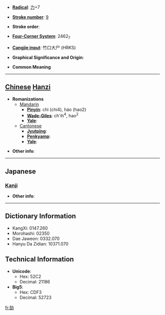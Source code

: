 * '''[[Wiktionary:Chinese radical index| Radical]]''': [[Wiktionary:Chinese radical index 力|力]]+7

* '''[[Wiktionary:Chinese total strokes index|Stroke number]]''': [[Wiktionary:Chinese total strokes index 9|9]]

* '''Stroke order''': 

* '''[[Wiktionary:Chinese four corner index|Four-Corner System]]''': 2462<sub>7</sub>

* '''[[Wiktionary:Chinese Cangjie index|Cangjie input]]''': 竹口大尸 (HRKS)

* '''Graphical Significance and Origin''': 

* '''Common Meaning'''

----

== [[Chinese]] [[Hanzi]] ==

* '''Romanizations'''
** [[Mandarin]]
*** '''[[Pinyin]]''': chì (chi4), háo (hao2)
*** '''[[Wade-Giles]]''': ch'ih<sup>4</sup>, hao<sup>2</sup>
*** '''[[Yale]]''': 
**[[Cantonese]]
***'''[[Jyutping]]''':
***'''[[Penkyamp]]''': 
***'''[[Yale]]''': 

* '''Other info''': 

----

==Japanese==
===[[Kanji]]===
{{kanji|on readings=[[こう]] (kō), [[ごう]] (gō)
|kun readings=
}}

* '''Other info''':  

----

== Dictionary Information ==

* KangXi: 0147.260
* Morohashi: 02350
* Dae Jaweon: 0332.070
* Hanyu Da Zidian: 10371.070

== Technical Information ==

* '''Unicode''':
** Hex: 52C2
** Decimal: 21186
* '''Big5''':
** Hex: CDF3
** Decimal: 52723

[[fr:勂]]